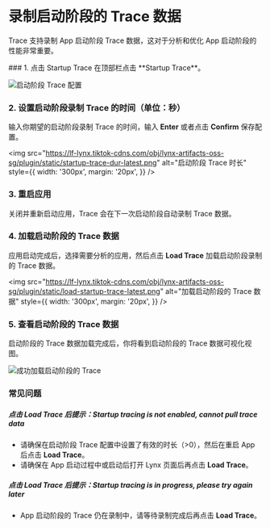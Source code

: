 <style>{`
  .full_image {
    width: 750px;
    margin: 20px;
  }
`}</style>


# 录制启动阶段的 Trace 数据

Trace 支持录制 App 启动阶段 Trace 数据，这对于分析和优化 App 启动阶段的性能非常重要。

<Steps>
### 1. 点击 Startup Trace
在顶部栏点击 **Startup Trace**。

<img
  src="https://lf-lynx.tiktok-cdns.com/obj/lynx-artifacts-oss-sg/plugin/static/startup-trace-config-latest.png"
  alt="启动阶段 Trace 配置"
  className="full_image"
/>

### 2. 设置启动阶段录制 Trace 的时间（单位：秒）

输入你期望的启动阶段录制 Trace 的时间，输入 **Enter** 或者点击 **Confirm** 保存配置。

<img
  src="https://lf-lynx.tiktok-cdns.com/obj/lynx-artifacts-oss-sg/plugin/static/startup-trace-dur-latest.png"
  alt="启动阶段 Trace 时长"
  style={{
    width: '300px',
    margin: '20px',
  }}
/>

### 3. 重启应用

关闭并重新启动应用，Trace 会在下一次启动阶段自动录制 Trace 数据。

### 4. 加载启动阶段的 Trace 数据

应用启动完成后，选择需要分析的应用，然后点击 **Load Trace** 加载启动阶段录制的 Trace 数据。

<img
  src="https://lf-lynx.tiktok-cdns.com/obj/lynx-artifacts-oss-sg/plugin/static/load-startup-trace-latest.png"
  alt="加载启动阶段的 Trace 数据"
  style={{
    width: '300px',
    margin: '20px',
  }}
/>

### 5. 查看启动阶段的 Trace 数据

启动阶段的 Trace 数据加载完成后，你将看到启动阶段的 Trace 数据可视化视图。

<img
  src="https://lf-lynx.tiktok-cdns.com/obj/lynx-artifacts-oss-sg/plugin/static/load-startup-trace-success-latest.png"
  alt="成功加载启动阶段的 Trace"
  className="full_image"
/>

</Steps>

### 常见问题

##### 点击 Load Trace 后提示：Startup tracing is not enabled, cannot pull trace data

- 请确保在启动阶段 Trace 配置中设置了有效的时长（>0），然后在重启 App 后点击 **Load Trace**。
- 请确保在 App 启动过程中或启动后打开 Lynx 页面后再点击 **Load Trace**。

##### 点击 Load Trace 后提示：Startup tracing is in progress, please try again later

- App 启动阶段的 Trace 仍在录制中，请等待录制完成后再点击 **Load Trace**。
